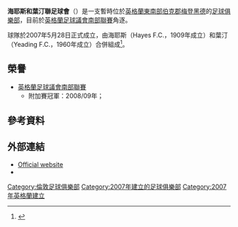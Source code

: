 {{Infobox football club
|  clubname = 海耶斯<br>''Hayes & Yeading United''
|  image    = [[File:Hayes_Yeading_United_FC.svg|150px]]
|  fullname = Hayes & Yeading United <br>Football Club
|  founded  = {{start date and age|df=yes|2007}}
|  city     = [[梅登黑德|梅登黑德]]
|  ground   = [[約克路體育場|約克路體育場]]<br>(和[[梅登黑德聯足球會|梅登黑德聯]]共用)
|  capacity = 3,250人（500個坐席）
|  chairman = Tony O'Driscoll
|  owner    = 4Front Consortium
|  manager  = Tristan Lewis
|  league   = [[英格蘭足球議會南部聯賽|英格蘭足球議會南部聯賽]]
|  season   = 2014–15
|  position = [[英格蘭足球議會南部聯賽|議南聯]]，第 19 位
| pattern_la1=|pattern_b1=|pattern_ra1=
|  leftarm1=FF0000|body1=FF0000|rightarm1=FF0000|shorts1=000000|socks1=000000
|  pattern_la2=|pattern_b2=|pattern_ra2=
|  leftarm2=0000ff|body2=0000ff|rightarm2=0000ff|shorts2=FFFFFF|socks2=0000ff
}}
'''海耶斯和葉汀聯足球會'''（{{lang-en|'''Hayes & Yeading United Football Club'''}}）是一支暫時位於[[英格蘭|英格蘭]][[東南英格蘭|東南部]][[伯克郡|伯克郡]][[梅登黑德|梅登黑德]]的[[足球俱樂部|足球俱樂部]]，目前於[[英格蘭足球議會南部聯賽|英格蘭足球議會南部聯賽]]角逐。

球隊於2007年5月28日正式成立，由海耶斯（Hayes F.C.，1909年成立）和葉汀（Yeading F.C.，1960年成立）合併組成<ref>{{citenews |language=en |url=http://news.bbc.co.uk/sport2/hi/football/eng_conf/6669507.stm |title=Hayes and Yeading announce merger |work=''[[BBC_Sport|BBC Sport]]'' |date=2007-05-28 |accessdate=2015-07-31 |archive-date=2015-05-30 |archive-url=https://web.archive.org/web/20150530082347/http://news.bbc.co.uk/sport2/hi/football/eng_conf/6669507.stm |dead-url=no }}</ref>。

==榮譽==
*[[英格蘭足球議會南部聯賽|英格蘭足球議會南部聯賽]]
**附加賽冠軍：2008/09年；

==參考資料==
{{reflist}}

==外部連結==
* [http://www.hyufc.com/ Official website] {{Wayback|url=http://www.hyufc.com/ |date=20150719092627 }}
* {{fchd|id=HAYESYU|name=Hayes & Yeading United}}

{{DEFAULTSORT:Hayes & Yeading United FC}}
[[Category:倫敦足球俱樂部|Category:倫敦足球俱樂部]]
[[Category:2007年建立的足球俱樂部|Category:2007年建立的足球俱樂部]]
[[Category:2007年英格蘭建立|Category:2007年英格蘭建立]]